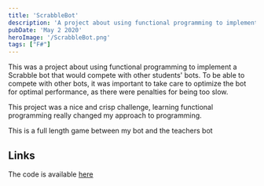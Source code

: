 ```yaml
---
title: 'ScrabbleBot'
description: 'A project about using functional programming to implement a Scrabble Bot.'
pubDate: 'May 2 2020'
heroImage: '/ScrabbleBot.png'
tags: ["F#"]
---
```


This was a project about using functional programming to implement a Scrabble bot that would compete with other students' bots.
To be able to compete with other bots, it was important to take care to optimize the bot for optimal performance, as there were penalties for being too slow.

This project was a nice and crisp challenge, learning functional programming really changed my approach to programming.

This is a full length game between my bot and the teachers bot
<YouTube id="https://youtu.be/37iLs85mE_0" />

## Links
The code is available [here](https://github.com/madswolf/Fsharp/tree/master/ScrabbleProject2020)